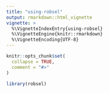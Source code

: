 ```yaml
---
title: "using-robsel"
output: rmarkdown::html_vignette
vignette: >
  %\VignetteIndexEntry{using-robsel}
  %\VignetteEngine{knitr::rmarkdown}
  %\VignetteEncoding{UTF-8}
---
```


```r
knitr::opts_chunk$set(
  collapse = TRUE,
  comment = "#>"
)
```

```r
library(robsel)
```
